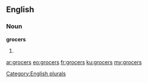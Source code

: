 ==English==

===Noun===
'''grocers'''

# {{plural of|[[grocer]]}}

[[Category:English plurals]]

[[ar:grocers]]
[[eo:grocers]]
[[fr:grocers]]
[[ku:grocers]]
[[my:grocers]]